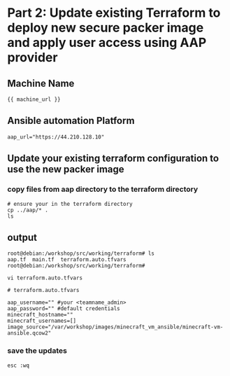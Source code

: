 # Part 2: Update existing Terraform to deploy new secure packer image and apply user access using AAP provider

## Machine Name
```
{{ machine_url }}
```
## Ansible automation Platform

```
aap_url="https://44.210.128.10"
```

## Update your existing terraform configuration to use the new packer image

### copy files from aap directory to the terraform directory

```
# ensure your in the terraform directory
cp ../aap/* .
ls
```

## output
```
root@debian:/workshop/src/working/terraform# ls
aap.tf  main.tf  terraform.auto.tfvars
root@debian:/workshop/src/working/terraform# 
```

```
vi terraform.auto.tfvars

```


```hcl
# terraform.auto.tfvars

aap_username="" #your <teamname_admin>
aap_password="" #default credentials
minecraft_hostname=""
minecraft_usernames=[]
image_source="/var/workshop/images/minecraft_vm_ansible/minecraft-vm-ansible.qcow2"
```


### save the updates
```
esc :wq

```
